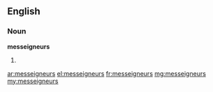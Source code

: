 ==English==
===Noun===
'''messeigneurs'''

# {{context|archaic}} {{plural of|monseigneur}}

[[ar:messeigneurs]]
[[el:messeigneurs]]
[[fr:messeigneurs]]
[[mg:messeigneurs]]
[[my:messeigneurs]]